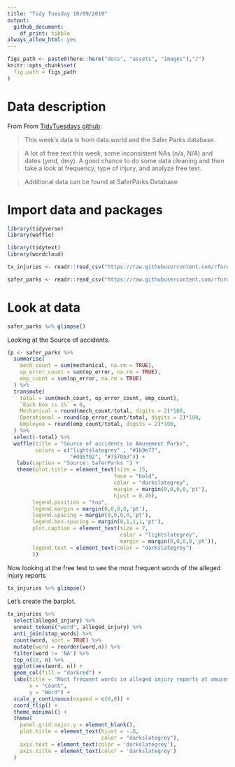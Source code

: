 ```yaml
---
title: "Tidy Tuesday 10/09/2019"
output:
  github_document: 
    df_print: tibble
always_allow_html: yes
---
```


```r
figs_path <- paste0(here::here("docs", "assets", "images"),"/")
knitr::opts_chunk$set(
  fig.path = figs_path
)
```

# Data description

From From [TidyTuesdays github](https://github.com/rfordatascience/tidytuesday/tree/master/data/2019/2019-09-10):

>This week's data is from data.world and the Safer Parks database.

>A lot of free text this week, some inconsistent NAs (n/a, N/A) and dates (ymd, dmy). A good chance to do some data cleaning and then take a look at frequency, type of injury, and analyze free text.

>Additional data can be found at SaferParks Database

# Import data and packages

```r
library(tidyverse)
library(waffle)

library(tidytext)
library(wordcloud)

tx_injuries <- readr::read_csv("https://raw.githubusercontent.com/rfordatascience/tidytuesday/master/data/2019/2019-09-10/tx_injuries.csv")

safer_parks <- readr::read_csv("https://raw.githubusercontent.com/rfordatascience/tidytuesday/master/data/2019/2019-09-10/saferparks.csv")
```

# Look at data

```r
safer_parks %>% glimpse()
```

Looking at the Source of accidents.

```r
(p <- safer_parks %>% 
  summarise(
    mech_count = sum(mechanical, na.rm = TRUE),
    op_error_count = sum(op_error, na.rm = TRUE),
    emp_count = sum(op_error, na.rm = TRUE)
  ) %>% 
  transmute(
    total = sum(mech_count, op_error_count, emp_count),
    `Each box is 1%` = 0,
    Mechanical = round(mech_count/total, digits = 2)*100,
    Operational = round(op_error_count/total, digits = 2)*100,
    Employee = round(emp_count/total, digits = 2)*100,
  ) %>% 
  select(-total) %>% 
  waffle(title = "Source of accidents in Amusement Parks",
         colors = c("lightslategrey" , "#1b9e77", 
                    "#d95f02", "#7570b3")) +
   labs(caption = "Source: SaferParks ") +
   theme(plot.title = element_text(size = 15,
                                  face = "bold",
                                  color = "darkslategrey",
                                  margin = margin(0,0,0,0,'pt'),
                                  hjust = 0.45),
        legend.position = "top",
        legend.margin = margin(0,0,0,0,'pt'),
        legend.spacing = margin(0,0,0,0,'pt'),
        legend.box.spacing = margin(0,1,1,1,'pt'),
        plot.caption = element_text(size = 7,
                                    color = "lightslategrey",
                                    margin = margin(0,0,0,0,'pt')), 
        legend.text = element_text(color = "darkslategrey")
        ))
```

Now looking at the free test to see the most frequent words of the alleged injury reports

```r
tx_injuries %>% glimpse()
```

Let's create the barplot.

```r
tx_injuries %>% 
  select(alleged_injury) %>% 
  unnest_tokens("word", alleged_injury) %>% 
  anti_join(stop_words) %>% 
  count(word, sort = TRUE) %>% 
  mutate(word = reorder(word,n)) %>% 
  filter(word != 'NA') %>% 
  top_n(10, n) %>% 
  ggplot(aes(word, n)) +
  geom_col(fill = "darkred") +
  labs(title = "Most frequent words in alleged injury reports at amusement parks",
       x = "Count",
       y = "Word") +
  scale_y_continuous(expand = c(0,0)) + 
  coord_flip() +
  theme_minimal() +
  theme(
    panel.grid.major.y = element_blank(),
    plot.title = element_text(hjust = -.6,
                              color = "darkslategrey"),
    axis.text = element_text(color = 'darkslategrey'),
    axis.title = element_text(color = 'darkslategrey')
  )

```

